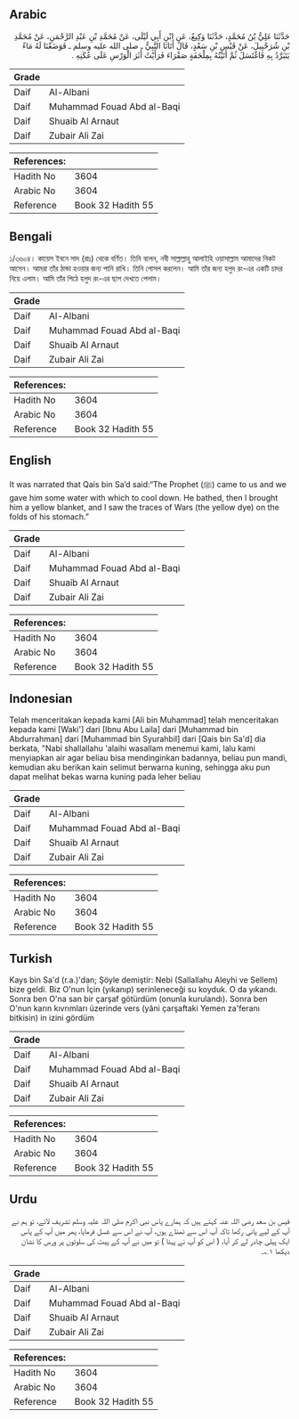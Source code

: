 ## Arabic


<div dir="rtl" lang="ar" style={{fontSize:'larger',backgroundColor:'#f8f9fa',padding:20}}>
حَدَّثَنَا عَلِيُّ بْنُ مُحَمَّدٍ، حَدَّثَنَا وَكِيعٌ، عَنِ ابْنِ أَبِي لَيْلَى، عَنْ مُحَمَّدِ بْنِ عَبْدِ الرَّحْمَنِ، عَنْ مُحَمَّدِ بْنِ شُرَحْبِيلَ، عَنْ قَيْسِ بْنِ سَعْدٍ، قَالَ أَتَانَا النَّبِيُّ ـ صلى الله عليه وسلم ـ فَوَضَعْنَا لَهُ مَاءً يَتَبَرَّدُ بِهِ فَاغْتَسَلَ ثُمَّ أَتَيْتُهُ بِمِلْحَفَةٍ صَفْرَاءَ فَرَأَيْتُ أَثَرَ الْوَرْسِ عَلَى عُكَنِهِ ‏.‏
</div>
<div style={{backgroundColor:'#f8f9fa',padding:20, marginBottom: 10}}><table> <thead> <tr> <th>Grade</th> <th></th> </tr> </thead> <tbody> <tr><td>Daif</td><td>Al-Albani</td></tr><tr><td>Daif</td><td>Muhammad Fouad Abd al-Baqi</td></tr><tr><td>Daif</td><td>Shuaib Al Arnaut</td></tr><tr><td>Daif</td><td>Zubair Ali Zai</td></tr></tbody></table><table> <thead> <tr> <th>References:</th> <th></th> </tr> </thead> <tbody><tr><td>Hadith No</td><td>3604</td></tr><tr><td>Arabic No</td><td>3604</td></tr><tr><td>Reference</td><td>Book 32 Hadith 55</td></tr></tbody></table></div>

## Bengali


<div dir="ltr" lang="bn" style={{fontSize:'larger',backgroundColor:'#f8f9fa',padding:20}}>
১/৩৬০৪। কায়েস ইবনে সাদ (রাঃ) থেকে বর্ণিত। তিনি বলেন, নবী সাল্লাল্লাহু আলাইহি ওয়াসাল্লাম আমাদের নিকট আসেন। আমরা তাঁর ঠান্ডা হওয়ার জন্য পানি রাখি। তিনি গোসল করলেন। আমি তাঁর জন্য হলুদ রং-এর একটি চাদর নিয়ে এলাম। আমি তাঁর পিঠে হলুদ রং-এর ছাপ দেখতে পেলাম।
</div>
<div style={{backgroundColor:'#f8f9fa',padding:20, marginBottom: 10}}><table> <thead> <tr> <th>Grade</th> <th></th> </tr> </thead> <tbody> <tr><td>Daif</td><td>Al-Albani</td></tr><tr><td>Daif</td><td>Muhammad Fouad Abd al-Baqi</td></tr><tr><td>Daif</td><td>Shuaib Al Arnaut</td></tr><tr><td>Daif</td><td>Zubair Ali Zai</td></tr></tbody></table><table> <thead> <tr> <th>References:</th> <th></th> </tr> </thead> <tbody><tr><td>Hadith No</td><td>3604</td></tr><tr><td>Arabic No</td><td>3604</td></tr><tr><td>Reference</td><td>Book 32 Hadith 55</td></tr></tbody></table></div>

## English


<div dir="ltr" lang="en" style={{fontSize:'larger',backgroundColor:'#f8f9fa',padding:20}}>
It was narrated that Qais bin Sa’d said:“The Prophet (ﷺ) came to us and we gave him some water with which to cool down. He bathed, then I brought him a yellow blanket, and I saw the traces of Wars (the yellow dye) on the folds of his stomach.”
</div>
<div style={{backgroundColor:'#f8f9fa',padding:20, marginBottom: 10}}><table> <thead> <tr> <th>Grade</th> <th></th> </tr> </thead> <tbody> <tr><td>Daif</td><td>Al-Albani</td></tr><tr><td>Daif</td><td>Muhammad Fouad Abd al-Baqi</td></tr><tr><td>Daif</td><td>Shuaib Al Arnaut</td></tr><tr><td>Daif</td><td>Zubair Ali Zai</td></tr></tbody></table><table> <thead> <tr> <th>References:</th> <th></th> </tr> </thead> <tbody><tr><td>Hadith No</td><td>3604</td></tr><tr><td>Arabic No</td><td>3604</td></tr><tr><td>Reference</td><td>Book 32 Hadith 55</td></tr></tbody></table></div>

## Indonesian


<div dir="ltr" lang="id" style={{fontSize:'larger',backgroundColor:'#f8f9fa',padding:20}}>
Telah menceritakan kepada kami [Ali bin Muhammad] telah menceritakan kepada kami [Waki'] dari [Ibnu Abu Laila] dari [Muhammad bin Abdurrahman] dari [Muhammad bin Syurahbil] dari [Qais bin Sa'd] dia berkata, "Nabi shallallahu 'alaihi wasallam menemui kami, lalu kami menyiapkan air agar beliau bisa mendinginkan badannya, beliau pun mandi, kemudian aku berikan kain selimut berwarna kuning, sehingga aku pun dapat melihat bekas warna kuning pada leher beliau
</div>
<div style={{backgroundColor:'#f8f9fa',padding:20, marginBottom: 10}}><table> <thead> <tr> <th>Grade</th> <th></th> </tr> </thead> <tbody> <tr><td>Daif</td><td>Al-Albani</td></tr><tr><td>Daif</td><td>Muhammad Fouad Abd al-Baqi</td></tr><tr><td>Daif</td><td>Shuaib Al Arnaut</td></tr><tr><td>Daif</td><td>Zubair Ali Zai</td></tr></tbody></table><table> <thead> <tr> <th>References:</th> <th></th> </tr> </thead> <tbody><tr><td>Hadith No</td><td>3604</td></tr><tr><td>Arabic No</td><td>3604</td></tr><tr><td>Reference</td><td>Book 32 Hadith 55</td></tr></tbody></table></div>

## Turkish


<div dir="ltr" lang="tr" style={{fontSize:'larger',backgroundColor:'#f8f9fa',padding:20}}>
Kays bin Sa'd (r.a.)'dan; Şöyle demiştir: Nebi (Sallallahu Aleyhi ve Sellem) bize geldi. Biz O'nun İçin (yıkanıp) serinleneceği su koyduk. O da yıkandı. Sonra ben O'na san bir çarşaf götürdüm (onunla kurulandı). Sonra ben O'nun karın kıvrımları üzerinde vers (yâni çarşaftaki Yemen za'feranı bitkisin) in izini gördüm
</div>
<div style={{backgroundColor:'#f8f9fa',padding:20, marginBottom: 10}}><table> <thead> <tr> <th>Grade</th> <th></th> </tr> </thead> <tbody> <tr><td>Daif</td><td>Al-Albani</td></tr><tr><td>Daif</td><td>Muhammad Fouad Abd al-Baqi</td></tr><tr><td>Daif</td><td>Shuaib Al Arnaut</td></tr><tr><td>Daif</td><td>Zubair Ali Zai</td></tr></tbody></table><table> <thead> <tr> <th>References:</th> <th></th> </tr> </thead> <tbody><tr><td>Hadith No</td><td>3604</td></tr><tr><td>Arabic No</td><td>3604</td></tr><tr><td>Reference</td><td>Book 32 Hadith 55</td></tr></tbody></table></div>

## Urdu


<div dir="rtl" lang="ur" style={{fontSize:'larger',backgroundColor:'#f8f9fa',padding:20}}>
قیس بن سعد رضی اللہ عنہ کہتے ہیں کہ ہمارے پاس نبی اکرم صلی اللہ علیہ وسلم تشریف لائے، تو ہم نے آپ کے لیے پانی رکھا تاکہ آپ اس سے ٹھنڈے ہوں، آپ نے اس سے غسل فرمایا، پھر میں آپ کے پاس ایک پیلی چادر لے کر آیا، ( اس کو آپ نے پہنا ) تو میں نے آپ کے پیٹ کی سلوٹوں پر ورس کا نشان دیکھا ۱؎۔
</div>
<div style={{backgroundColor:'#f8f9fa',padding:20, marginBottom: 10}}><table> <thead> <tr> <th>Grade</th> <th></th> </tr> </thead> <tbody> <tr><td>Daif</td><td>Al-Albani</td></tr><tr><td>Daif</td><td>Muhammad Fouad Abd al-Baqi</td></tr><tr><td>Daif</td><td>Shuaib Al Arnaut</td></tr><tr><td>Daif</td><td>Zubair Ali Zai</td></tr></tbody></table><table> <thead> <tr> <th>References:</th> <th></th> </tr> </thead> <tbody><tr><td>Hadith No</td><td>3604</td></tr><tr><td>Arabic No</td><td>3604</td></tr><tr><td>Reference</td><td>Book 32 Hadith 55</td></tr></tbody></table></div>